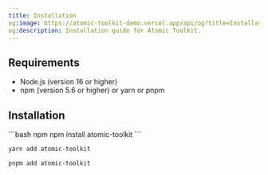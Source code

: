 ```yaml
---
title: Installation
og:image: https://atomic-toolkit-demo.vercel.app/api/og?title=Installation
og:description: Installation guide for Atomic ToolKit.
---
```


## Requirements

-   Node.js (version 16 or higher)
-   npm (version 5.6 or higher) or yarn or pnpm

## Installation

<CodeGroup>
```bash npm
npm install atomic-toolkit
```

```bash yarn
yarn add atomic-toolkit
```

```bash pnpm
pnpm add atomic-toolkit
```

</CodeGroup>

